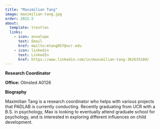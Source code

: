 ```yaml
---
title: "Maximilian Tang"
image: maximilian-tang.jpg
order: 2022.5
about:
  template: trestles
  links:
    - icon: envelope
      text: Email
      href: mailto:mtang057@ucr.edu
    - icon: linkedin
      text: LinkedIn
      href: https://www.linkedin.com/in/maximilian-tang-362635189/
---
```


[**Research Coordinator**]{.text-primary}

**Office:** Olmsted A0126 <br/>

**Biography**

Maximilian Tang is a research coordinator who helps with various projects that PADLAB is currently conducting. Recently graduating from UCR with a B.S. in psychology, Max is looking to eventually attend graduate school for psychology, and is interested in exploring different influences on child development.
